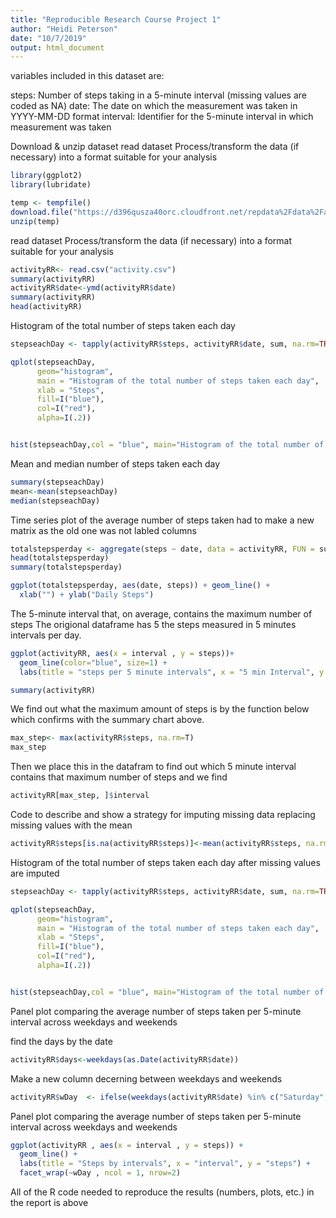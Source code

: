 ```yaml
---
title: "Reproducible Research Course Project 1"
author: "Heidi Peterson"
date: "10/7/2019"
output: html_document
---
```


variables included in this dataset are:

steps: Number of steps taking in a 5-minute interval (missing values are coded as NA)
date: The date on which the measurement was taken in YYYY-MM-DD format
interval: Identifier for the 5-minute interval in which measurement was taken

Download & unzip dataset 
read dataset Process/transform the data 
(if necessary) into a format suitable for your analysis

```r
library(ggplot2)
library(lubridate)

temp <- tempfile()
download.file("https://d396qusza40orc.cloudfront.net/repdata%2Fdata%2Factivity.zip",temp)
unzip(temp)
```

read dataset Process/transform the data 
(if necessary) into a format suitable for your analysis

```r

activityRR<- read.csv("activity.csv")
summary(activityRR)
activityRR$date<-ymd(activityRR$date)
summary(activityRR)
head(activityRR)
```

Histogram of the total number of steps taken each day

```r
stepseachDay <- tapply(activityRR$steps, activityRR$date, sum, na.rm=TRUE)

qplot(stepseachDay,
      geom="histogram",
      main = "Histogram of the total number of steps taken each day", 
      xlab = "Steps",  
      fill=I("blue"), 
      col=I("red"), 
      alpha=I(.2))


hist(stepseachDay,col = "blue", main="Histogram of the total number of steps taken each day", xlab= "steps each day")
```

Mean and median number of steps taken each day

```r
summary(stepseachDay)
mean<-mean(stepseachDay)
median(stepseachDay)
```

Time series plot of the average number of steps taken had to make a new matrix as the old one was not labled columns

```r
totalstepsperday <- aggregate(steps ~ date, data = activityRR, FUN = sum, na.rm = TRUE)
head(totalstepsperday)
summary(totalstepsperday)

ggplot(totalstepsperday, aes(date, steps)) + geom_line() +
  xlab("") + ylab("Daily Steps")
```

The 5-minute interval that, on average, contains the maximum number of steps
The origional dataframe has 5 the steps measured in 5 minutes intervals per day.

```r

ggplot(activityRR, aes(x = interval , y = steps))+
  geom_line(color="blue", size=1) + 
  labs(title = "steps per 5 minute intervals", x = "5 min Interval", y = " Steps")

summary(activityRR)

```
We find out what the maximum amount of steps is by the function below which confirms with the summary chart above.

```r
max_step<- max(activityRR$steps, na.rm=T)
max_step
```

Then we place this in the datafram to find out which 5 minute interval contains that maximum number of steps and we find
```r
activityRR[max_step, ]$interval
```

Code to describe and show a strategy for imputing missing data
replacing missing values with the mean

```r
activityRR$steps[is.na(activityRR$steps)]<-mean(activityRR$steps, na.rm=TRUE)

```
Histogram of the total number of steps taken each day after missing values are imputed

```r
stepseachDay <- tapply(activityRR$steps, activityRR$date, sum, na.rm=TRUE)

qplot(stepseachDay,
      geom="histogram",
      main = "Histogram of the total number of steps taken each day", 
      xlab = "Steps",  
      fill=I("blue"), 
      col=I("red"), 
      alpha=I(.2))


hist(stepseachDay,col = "blue", main="Histogram of the total number of steps taken each day", xlab= "steps each day")
```

Panel plot comparing the average number of steps taken per 5-minute interval across weekdays and weekends

find the days by the date
```r
activityRR$days<-weekdays(as.Date(activityRR$date))

```
Make a new column decerning between weekdays and weekends

```r
activityRR$wDay  <- ifelse(weekdays(activityRR$date) %in% c("Saturday", "Sunday"), "weekend", "weekday")

```
Panel plot comparing the average number of steps taken per 5-minute interval across weekdays and weekends

```r
ggplot(activityRR , aes(x = interval , y = steps)) +
  geom_line() +
  labs(title = "Steps by intervals", x = "interval", y = "steps") +
  facet_wrap(~wDay , ncol = 1, nrow=2)

```
All of the R code needed to reproduce the results (numbers, plots, etc.) in the report is above



